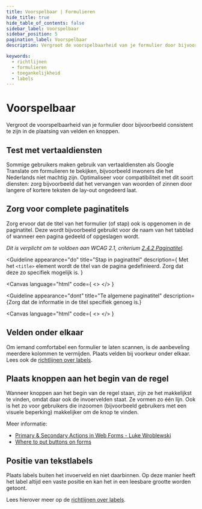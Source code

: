 ```yaml
---
title: Voorspelbaar | Formulieren
hide_title: true
hide_table_of_contents: false
sidebar_label: Voorspelbaar
sidebar_position: 5
pagination_label: Voorspelbaar
description: Vergroot de voorspelbaarheid van je formulier door bijvoorbeeld consistent te zijn in de plaatsing van velden en knoppen

keywords:
  - richtlijnen
  - formulieren
  - toegankelijkheid
  - labels
---
```


<!-- @license CC0-1.0 -->


# Voorspelbaar

<Paragraph lead>
  Vergroot de voorspelbaarheid van je formulier door bijvoorbeeld consistent te zijn in de plaatsing van velden en
  knoppen.
</Paragraph>

## Test met vertaaldiensten

Sommige gebruikers maken gebruik van vertaaldiensten als Google Translate om formulieren te bekijken, bijvoorbeeld inwoners die het Nederlands niet machtig zijn. Optimaliseer voor compatibiliteit met dit soort diensten: zorg bijvoorbeeld dat het vervangen van woorden of zinnen door langere of kortere teksten de lay-out ongedeerd laat.

## Zorg voor complete paginatitels

Zorg ervoor dat de titel van het formulier (of stap) ook is opgenomen in de paginatitel. Deze wordt bijvoorbeeld gebruikt voor de naam van het tabblad of wanneer een pagina gedeeld of opgeslagen wordt.

_Dit is verplicht om te voldoen aan WCAG 2.1, criterium [2.4.2 Paginatitel](https://www.w3.org/Translations/WCAG21-nl/#paginatitel)._

<Guideline
  appearance="do"
  title="Stap in paginatitel"
  description={
    <Paragraph>
      Met het <code>&lt;title&gt;</code> element wordt de titel van de pagina gedefinieerd. Zorg dat deze zo specifiek
      mogelijk is.
    </Paragraph>
  }
>
  <Canvas
    language="html"
    code={
      <>
        <title>Uw gegevens - Afspraak maken - Voorbeeldinstantie</title>
      </>
    }
  ></Canvas>
</Guideline>

<Guideline
  appearance="dont"
  title="Te algemene paginatitel"
  description={<Paragraph>Zorg dat de informatie in de titel specifiek genoeg is.</Paragraph>}
>
  <Canvas
    language="html"
    code={
      <>
        <title>Voorbeeldinstantie</title>
      </>
    }
  ></Canvas>
</Guideline>

## Velden onder elkaar

Om iemand comfortabel een formulier te laten scannen, is de aanbeveling meerdere kolommen te vermijden. Plaats velden bij voorkeur onder elkaar.
Lees ook de [richtlijnen over labels](/richtlijnen/formulieren/alle-richtlijnen/labels).

## Plaats knoppen aan het begin van de regel

Wanneer knoppen aan het begin van de regel staan, zijn ze het makkelijkst te vinden, omdat daar ook de invoervelden staat. Ze vormen zo één lijn. Ook is het zo voor gebruikers die inzoomen (bijvoorbeeld gebruikers met een visuele beperking) makkelijker om de knop te vinden.

Meer informatie:

- [Primary & Secondary Actions in Web Forms - Luke Wroblewski](https://www.lukew.com/ff/entry.asp?571)
- [Where to put buttons on forms](https://adamsilver.io/blog/where-to-put-buttons-on-forms/)

## Positie van tekstlabels

Plaats labels buiten het invoerveld en niet daarbinnen. Op deze manier heeft het label altijd een vaste positie en kan het in een leesbare grootte worden getoont.

Lees hierover meer op de [richtlijnen over labels](/richtlijnen/formulieren/alle-richtlijnen/labels).
